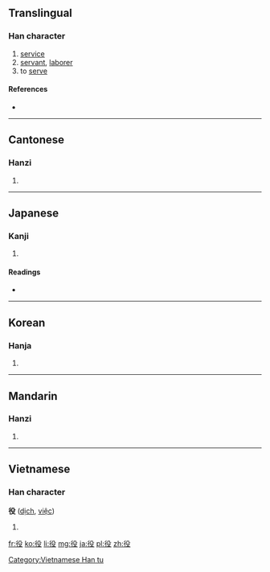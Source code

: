 {{also|伇}}
==Translingual==

===Han character===
{{Han char|rn=60|rad=彳|as=04|sn=7|four=2724<sub>7</sub>|canj=竹人竹弓水 (HOHNE)|ids=⿰[[彳]][[殳]]}}

# [[service]]
# [[servant]], [[laborer]]
# to [[serve]]

====References====
* {{Han ref|kx=0365.180|dkj=10057|dj=0685.120|hdz=20814.230|uh=5F79|ud=24441|bh=A7D0|bd=42960}}

----

==Cantonese==

===Hanzi===
{{yue-hanzi|jyut=|y=yik6}}

# {{defn|lang=yue|sort=彳04}}

----

==Japanese==

===Kanji===
{{ja-kanji|grade=3|rs=彳04}}

# {{defn|lang=ja|sort=彳04}}

====Readings====
* {{ja-readings|on=[[やく]] (yaku), [[えき]] (eki)|kun=[[つとめ]] (tsutome), [[えだち]] (edachi)}}

----

==Korean==

===Hanja===
{{ko-hanja|hangeul=역|eumhun=|rv=yeok|mr=yŏk|y=yek}}

# {{defn|lang=ko|sort=彳04}}

----

==Mandarin==

===Hanzi===
{{cmn-hanzi|pin=[[yì]] ([[yi4]])|wg=i<sup>4</sup>}}

# {{defn|lang=cmn|sort=彳04}}

----

==Vietnamese==

===Han character===
'''役''' ([[dịch]], [[việc]])

# {{defn|lang=vi}}

[[Category:Vietnamese Han tu]]

[[fr:役]]
[[ko:役]]
[[li:役]]
[[mg:役]]
[[ja:役]]
[[pl:役]]
[[zh:役]]